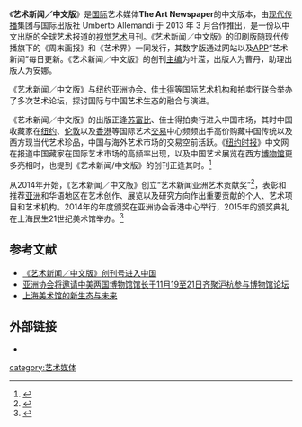 {{Infobox newspaper
| name                 = 艺术新闻／中文版
| logo                 = 
| image                = 
| caption              = 
| type                 = 《'''艺术新闻／中文版'''》是以中文出版的报道全球视觉艺术的月刊，其数字版“艺术新闻”每日更新
| format               = 
| owner                = 
| founder              = 
| publisher            = 现代传播 
| editor               = 
| chiefeditor          = 叶滢
| assoceditor          = 
| maneditor            = 
| newseditor           = 
| managingeditordesign = 
| campuseditor         = 
| campuschief          = 
| opeditor             = 
| sportseditor         = 
| photoeditor          = 
| staff                = 
| foundation           = 2013年3月
| political            = 
| language             = 中文
| ceased publication   = 
| company              = 现代传播（Modern Media）
| circulation          = 
| sister newspapers    = 
| ISSN                 = 
| oclc                 = 
| website              = [http://www.tanchinese.com www.tanchinese.com]
}}
《'''艺术新闻／中文版'''》是[[国际|国际]]艺术媒体'''The Art Newspaper'''的中文版本，由[[现代传播|现代传播]]集团与国际出版社 Umberto Allemandi 于 2013 年 3 月合作推出，是一份以中文出版的全球艺术报道的[[视觉艺术|视觉艺术]]月刊。《艺术新闻／中文版》的印刷版随现代传播旗下的《周末画报》和《艺术界》一同发行，其数字版通过网站以及[[APP|APP]]“艺术新闻”每日更新。《艺术新闻／中文版》的创刊[[主编|主编]]为叶滢，出版人为曹丹，助理出版人为安娜。

《艺术新闻／中文版》与纽约亚洲协会、[[佳士得|佳士得]]等国际艺术机构和拍卖行联合举办了多次艺术论坛，探讨国际与中国艺术生态的融合与演进。

《艺术新闻／中文版》的出版正逢[[苏富比|苏富比]]、佳士得拍卖行进入中国市场，其时中国收藏家在[[纽约|纽约]]、[[伦敦|伦敦]]以及[[香港|香港]]等国际艺术[[交易|交易]]中心频频出手高价购藏中国传统以及西方现当代艺术珍品，中国与海外艺术市场的交易空前活跃。《[[纽约时报|纽约时报]]》中文网在报道中国藏家在国际艺术市场的高频率出现，以及中国艺术展览在西方[[博物馆|博物馆]]更多亮相时，也提到《艺术新闻/中文版》的创刊正逢其时。<ref>{{Cite web |url=http://cn.nytimes.com/china/20130508/c08art/ |title=存档副本 |access-date=2016-10-19 |archive-date=2020-08-08 |archive-url=https://web.archive.org/web/20200808065509/https://cn.nytimes.com/china/20130508/c08art/ |dead-url=no }}</ref>

从2014年开始，《艺术新闻／中文版》创立“艺术新闻亚洲艺术贡献奖”<ref>{{cite web |url=http://www.modernweekly.com.cn/criticism/16566 |title=存档副本 |accessdate=2016-10-19 |deadurl=yes |archiveurl=https://web.archive.org/web/20161019215443/http://www.modernweekly.com.cn/criticism/16566 |archivedate=2016-10-19 }}</ref>，表彰和推荐[[亚洲|亚洲]]和华语地区在艺术创作、展览以及研究方向作出重要贡献的个人、艺术项目和艺术机构。2014年的年度颁奖在亚洲协会香港中心举行，2015年的颁奖典礼在上海民生21世纪美术馆举办。<ref>{{Cite web |url=http://huadong.artron.net/20151126/n796157.html |title=存档副本 |access-date=2016-10-19 |archive-date=2017-03-05 |archive-url=https://web.archive.org/web/20170305034714/http://huadong.artron.net/20151126/n796157.html |dead-url=no }}</ref>

==参考文献==
{{reflist}}
* [https://web.archive.org/web/20161020040052/http://arts.cul.sohu.com/20130315/n368933052.shtml 《艺术新闻／中文版》创刊号进入中国]
* [https://web.archive.org/web/20161020042005/http://asiasociety.org/files/US-China%20Museum%20Directors%20Forum%20press%20release_Chinese_Nov%202014_0.pdf 亚洲协会将邀请中美两国博物馆馆长于11月19至21日齐聚沪杭参与博物馆论坛]
* [https://web.archive.org/web/20161020042635/http://www.modernweekly.com.cn/exhibition/6309 上海美术馆的新生态与未来]

==外部链接==
* {{Official|http://www.tanchinese.com/}}


[[category:艺术媒体|category:艺术媒体]]